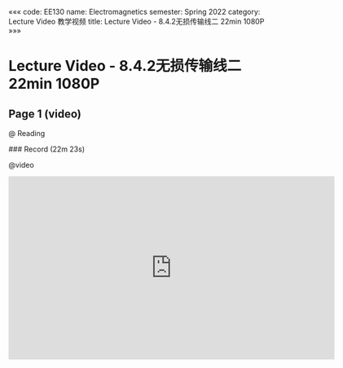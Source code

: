 «««
code: EE130
name: Electromagnetics
semester: Spring 2022
category: Lecture Video 教学视频
title: Lecture Video - 8.4.2无损传输线二 22min 1080P
»»»

# Lecture Video - 8.4.2无损传输线二 22min 1080P

## Page 1 (video)

@ Reading

<div class="markdown-body">
### Record (22m 23s)
</div>

@video

<iframe src="https://sbbrisk.com/e/9rr4jjnlxwsx.html" frameborder=0 marginwidth=0 marginheight=0 scrolling=no width=640 height=360 allowfullscreen></iframe>
